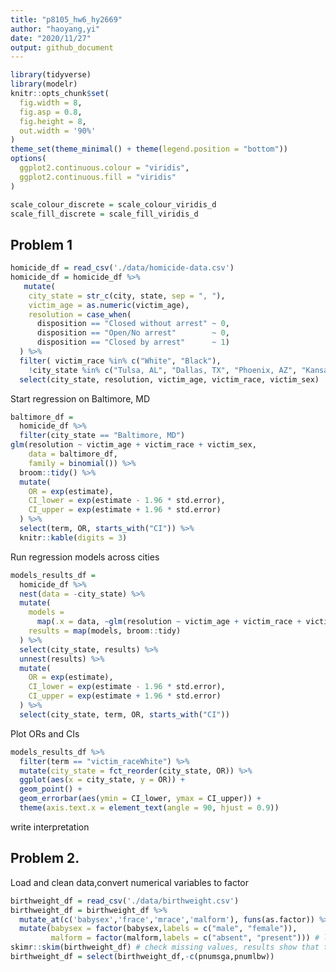 ```yaml
---
title: "p8105_hw6_hy2669"
author: "haoyang,yi"
date: "2020/11/27"
output: github_document
---
```


```r
library(tidyverse)
library(modelr)
knitr::opts_chunk$set(
  fig.width = 8,
  fig.asp = 0.8,
  fig.height = 8,
  out.width = '90%'
)
theme_set(theme_minimal() + theme(legend.position = "bottom"))
options(
  ggplot2.continuous.colour = "viridis",
  ggplot2.continuous.fill = "viridis"
)

scale_colour_discrete = scale_colour_viridis_d
scale_fill_discrete = scale_fill_viridis_d
```

## Problem 1
```r
homicide_df = read_csv('./data/homicide-data.csv')
homicide_df = homicide_df %>%
   mutate(
    city_state = str_c(city, state, sep = ", "),
    victim_age = as.numeric(victim_age),
    resolution = case_when(
      disposition == "Closed without arrest" ~ 0,
      disposition == "Open/No arrest"        ~ 0,
      disposition == "Closed by arrest"      ~ 1)
  ) %>% 
  filter( victim_race %in% c("White", "Black"),
    !city_state %in% c("Tulsa, AL", "Dallas, TX", "Phoenix, AZ", "Kansas City, MO")) %>% 
  select(city_state, resolution, victim_age, victim_race, victim_sex)

```
  Start regression on Baltimore, MD
```r
baltimore_df =
  homicide_df %>% 
  filter(city_state == "Baltimore, MD")
glm(resolution ~ victim_age + victim_race + victim_sex, 
    data = baltimore_df,
    family = binomial()) %>% 
  broom::tidy() %>% 
  mutate(
    OR = exp(estimate),
    CI_lower = exp(estimate - 1.96 * std.error),
    CI_upper = exp(estimate + 1.96 * std.error)
  ) %>% 
  select(term, OR, starts_with("CI")) %>% 
  knitr::kable(digits = 3)

```
   Run regression models across cities
```r
models_results_df = 
  homicide_df %>% 
  nest(data = -city_state) %>% 
  mutate(
    models = 
      map(.x = data, ~glm(resolution ~ victim_age + victim_race + victim_sex, data = .x, family = binomial())),
    results = map(models, broom::tidy)
  ) %>% 
  select(city_state, results) %>% 
  unnest(results) %>% 
  mutate(
    OR = exp(estimate),
    CI_lower = exp(estimate - 1.96 * std.error),
    CI_upper = exp(estimate + 1.96 * std.error)
  ) %>% 
  select(city_state, term, OR, starts_with("CI")) 
```
   Plot ORs and CIs 
```r
models_results_df %>% 
  filter(term == "victim_raceWhite") %>% 
  mutate(city_state = fct_reorder(city_state, OR)) %>% 
  ggplot(aes(x = city_state, y = OR)) + 
  geom_point() + 
  geom_errorbar(aes(ymin = CI_lower, ymax = CI_upper)) + 
  theme(axis.text.x = element_text(angle = 90, hjust = 0.9))
```
  write interpretation
  
## Problem 2.
  Load and clean data,convert numerical variables to factor 
```r
birthweight_df = read_csv('./data/birthweight.csv')
birthweight_df = birthweight_df %>%
  mutate_at(c('babysex','frace','mrace','malform'), funs(as.factor)) %>%
  mutate(babysex = factor(babysex,labels = c("male", "female")),
         malform = factor(malform,labels = c("absent", "present"))) # labels of mrace and frace are not changed since some levels of races are missing.
skimr::skim(birthweight_df) # check missing values, results show that there is no NA, but all value of pnumlbw and pnumsga are 0s. Thus these two variables show be removed from dataset.
birthweight_df = select(birthweight_df,-c(pnumsga,pnumlbw))
```
